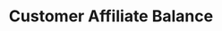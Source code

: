 ---
title: "Customer Affiliate Balance"
openapi: post /v1/customers/{id_or_email}/affiliate_balance
---